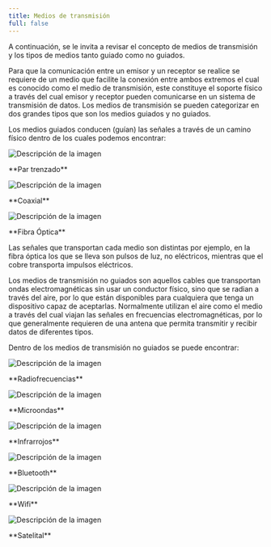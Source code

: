 ```yaml
---
title: Medios de transmisión
full: false
---
```


A continuación, se le invita a revisar el concepto de medios de transmisión y los tipos de medios tanto guiado como no guiados.

Para que la comunicación entre un emisor y un receptor se realice se requiere de un medio que facilite la conexión entre ambos extremos el cual es conocido como el medio de transmisión, este constituye el soporte físico a través del cual emisor y receptor pueden comunicarse en un sistema de transmisión de datos. Los medios de transmisión se pueden categorizar en dos grandes tipos que son los medios guiados y no guiados.

Los medios guiados conducen (guían) las señales a través de un camino físico dentro de los cuales podemos encontrar:

<div style={{
  display: "flex",
  flexWrap: "wrap",
  justifyContent: "center",
  alignItems: "center",
  gap: "20px",
}}>
  <div style={{
    display: "flex",
    flexDirection: "column",
    alignItems: "center",
    textAlign: "center",
    maxWidth: "200px",
  }}>
    <img 
      src="/images/conceptos-basicos-de-redes-y-networking/012.svg" 
      alt="Descripción de la imagen" 
      style={{ maxWidth: "100%", height: "auto" }} 
    />
    <p style={{ marginTop: "10px" }}>**Par trenzado**</p>
  </div>

  <div style={{
    display: "flex",
    flexDirection: "column",
    alignItems: "center",
    textAlign: "center",
    maxWidth: "200px",
  }}>
    <img 
      src="/images/conceptos-basicos-de-redes-y-networking/013.svg" 
      alt="Descripción de la imagen" 
      style={{ maxWidth: "100%", height: "auto" }} 
    />
    <p style={{ marginTop: "10px" }}>**Coaxial**</p>
  </div>

  <div style={{
    display: "flex",
    flexDirection: "column",
    alignItems: "center",
    textAlign: "center",
    maxWidth: "200px",
  }}>
    <img 
      src="/images/conceptos-basicos-de-redes-y-networking/014.svg" 
      alt="Descripción de la imagen" 
      style={{ maxWidth: "100%", height: "auto" }} 
    />
    <p style={{ marginTop: "10px" }}>**Fibra Óptica**</p>
  </div>
</div>

Las señales que transportan cada medio son distintas por ejemplo, en la fibra óptica los que se lleva son pulsos de luz, no eléctricos, mientras que el cobre transporta impulsos eléctricos.

Los medios de transmisión no guiados son aquellos cables que transportan ondas electromagnéticas sin usar un conductor físico, sino que se radian a través del aire, por lo que están disponibles para cualquiera que tenga un dispositivo capaz de aceptarlas. Normalmente utilizan el aire como el medio a través del cual viajan las señales en frecuencias electromagnéticas, por lo que generalmente requieren de una antena que permita transmitir y recibir datos de diferentes tipos.

Dentro de los medios de transmisión no guiados se puede encontrar:

<div style={{
  display: "flex",
  flexWrap: "wrap",
  justifyContent: "center",
  alignItems: "center",
  gap: "50px",
}}>
  <div style={{
    display: "flex",
    flexDirection: "column",
    alignItems: "center",
    textAlign: "center",
    maxWidth: "150px",
  }}>
    <img 
      src="/images/conceptos-basicos-de-redes-y-networking/015.svg" 
      alt="Descripción de la imagen" 
      style={{ maxWidth: "100%", height: "auto" }} 
    />
    <p style={{ marginTop: "10px" }}>**Radiofrecuencias**</p>
  </div>

  <div style={{
    display: "flex",
    flexDirection: "column",
    alignItems: "center",
    textAlign: "center",
    maxWidth: "150px",
  }}>
    <img 
      src="/images/conceptos-basicos-de-redes-y-networking/016.svg" 
      alt="Descripción de la imagen" 
      style={{ maxWidth: "100%", height: "auto" }} 
    />
    <p style={{ marginTop: "10px" }}>**Microondas**</p>
  </div>

  <div style={{
    display: "flex",
    flexDirection: "column",
    alignItems: "center",
    textAlign: "center",
    maxWidth: "150px",
  }}>
    <img 
      src="/images/conceptos-basicos-de-redes-y-networking/017.svg" 
      alt="Descripción de la imagen" 
      style={{ maxWidth: "100%", height: "auto" }} 
    />
    <p style={{ marginTop: "10px" }}>**Infrarrojos**</p>
  </div>

  <div style={{
    display: "flex",
    flexDirection: "column",
    alignItems: "center",
    textAlign: "center",
    maxWidth: "150px",
  }}>
    <img 
      src="/images/conceptos-basicos-de-redes-y-networking/018.svg" 
      alt="Descripción de la imagen" 
      style={{ maxWidth: "100%", height: "auto" }} 
    />
    <p style={{ marginTop: "10px" }}>**Bluetooth**</p>
  </div>

  <div style={{
    display: "flex",
    flexDirection: "column",
    alignItems: "center",
    textAlign: "center",
    maxWidth: "150px",
  }}>
    <img 
      src="/images/conceptos-basicos-de-redes-y-networking/019.svg" 
      alt="Descripción de la imagen" 
      style={{ maxWidth: "100%", height: "auto" }} 
    />
    <p style={{ marginTop: "10px" }}>**Wifi**</p>
  </div>

  <div style={{
    display: "flex",
    flexDirection: "column",
    alignItems: "center",
    textAlign: "center",
    maxWidth: "150px",
  }}>
    <img 
      src="/images/conceptos-basicos-de-redes-y-networking/020.svg" 
      alt="Descripción de la imagen" 
      style={{ maxWidth: "100%", height: "auto" }} 
    />
    <p style={{ marginTop: "10px" }}>**Satelital**</p>
  </div>    
</div>
